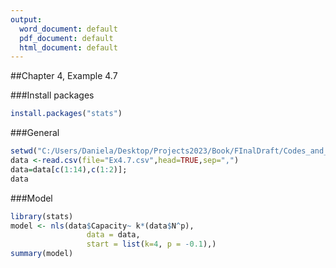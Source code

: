 ---
output:
  word_document: default
  pdf_document: default
  html_document: default
---

##Chapter 4, Example 4.7

###Install packages
```{r, echo = TRUE}
install.packages("stats")
```
###General
```{r, echo = TRUE}
setwd("C:/Users/Daniela/Desktop/Projects2023/Book/FInalDraft/Codes_and_Data/Chapter4")
data <-read.csv(file="Ex4.7.csv",head=TRUE,sep=",")
data=data[c(1:14),c(1:2)];
data
```

###Model
```{r, echo = TRUE}
library(stats)
model <- nls(data$Capacity~ k*(data$N^p),
                 data = data,
                 start = list(k=4, p = -0.1),)
summary(model)
```

